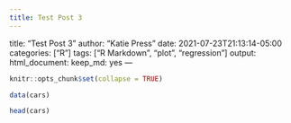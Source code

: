 ```yaml
---
title: Test Post 3
---
```

title: "Test Post 3"
author: "Katie Press"
date: 2021-07-23T21:13:14-05:00
categories: ["R"]
tags: ["R Markdown", "plot", "regression"]
output: 
  html_document: 
    keep_md: yes
---

```r
knitr::opts_chunk$set(collapse = TRUE)
```

```r
data(cars)

head(cars)
```

